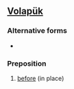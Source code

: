 ==[[Volapük]]==
===Alternative forms===
*{{l|vo|bifuy}}

===Preposition===
{{infl|vo|preposition}}
# [[before]] (in place)